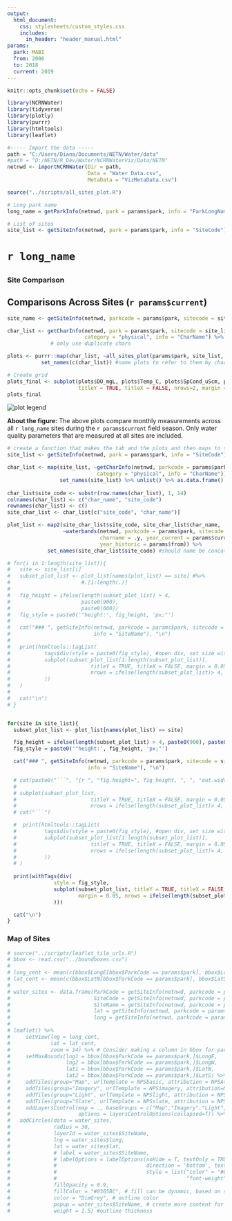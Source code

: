 ```yaml
---
output: 
  html_document:
    css: stylesheets/custom_styles.css
    includes: 
      in_header: "header_manual.html" 
params:
  park: MABI
  from: 2006
  to: 2018
  current: 2019
---
```

```r
knitr::opts_chunk$set(echo = FALSE)
```

```r
library(NCRNWater)
library(tidyverse)
library(plotly)
library(purrr)
library(htmltools)
library(leaflet)
```

```r
#----- Import the data -----
path = "C:/Users/Diana/Documents/NETN/Water/data"
#path = "D:/NETN/R_Dev/Water/NCRNWaterViz/Data/NETN"
netnwd <- importNCRNWater(Dir = path, 
                          Data = "Water Data.csv", 
                          MetaData = "VizMetaData.csv")

```
```r
source("../scripts/all_sites_plot.R")

# Long park name
long_name = getParkInfo(netnwd, park = params$park, info = "ParkLongName")

# List of sites
site_list <- getSiteInfo(netnwd, park = params$park, info = "SiteCode")
```

<h1>`r long_name`</h1>
## {.tabset .tabset-fade .tabset-pills}

### Site Comparison
<h2>Comparisons Across Sites (`r params$current`)</h2>
```r

site_name <- getSiteInfo(netnwd, parkcode = params$park, sitecode = site_list, info = "SiteName")

char_list <- getCharInfo(netnwd, park = params$park, sitecode = site_list, 
                         category = "physical", info = "CharName") %>% .[duplicated(.)] 
              # only use duplicate chars

plots <- purrr::map(char_list, ~all_sites_plot(params$park, site_list, char = .)) %>%
           set_names(c(char_list)) #name plots to refer to them by char name

# Create grid
plots_final <- subplot(plots$DO_mgL, plots$Temp_C, plots$SpCond_uScm, plots$pH, 
                       titleY = TRUE, titleX = FALSE, nrows=2, margin = 0.05)
plots_final

```
<img src="./images/water_legend_wide_allsites.svg" alt="plot legend" class="legend">

<b>About the figure:</b> The above plots compare monthly measurements across all `r long_name` sites during the `r params$current` field season. Only water quality parameters that are measured at all sites are included.  

```r
# create a function that makes the tab and the plots and then maps to site_list instead of for loop
site_list <- getSiteInfo(netnwd, park = params$park, info = "SiteCode")

char_list <- map(site_list, ~getCharInfo(netnwd, parkcode = params$park, sitecode = ., 
                             category = "physical", info = "CharName")) %>%  
                 set_names(site_list) %>% unlist() %>% as.data.frame()  
                 
char_list$site_code <- substr(row.names(char_list), 1, 14)
colnames(char_list) <- c("char_name", "site_code")
rownames(char_list) <- c()
site_char_list <- char_list[c("site_code", "char_name")]

plot_list <- map2(site_char_list$site_code, site_char_list$char_name, 
                  ~waterbands(netnwd, parkcode = params$park, sitecode = .x, 
                              charname = .y, year_current = params$current,
                              year_historic = params$from)) %>% 
             set_names(site_char_list$site_code) #should name be concatenated site and param?


```

```r
# for(i in 1:length(site_list)){
#   site <- site_list[i]
#   subset_plot_list <- plot_list[names(plot_list) == site] #%>%
#                       #.[1:length(.)]
# 
#   fig_height = ifelse(length(subset_plot_list) > 4,
#                       paste0(900),
#                       paste0(600))
#   fig_style = paste0('"height:', fig_height, 'px;"')
# 
#   cat("### ", getSiteInfo(netnwd, parkcode = params$park, sitecode = site,
#                           info = "SiteName"), "\n")
# 
#   print(htmltools::tagList(
#           tags$div(style = paste0(fig_style), #open div, set size with fig_style
#           subplot(subset_plot_list[1:length(subset_plot_list)],
#                          titleY = TRUE, titleX = FALSE, margin = 0.05,
#                          nrows = ifelse(length(subset_plot_list)> 4, 3, 2))
#           ))
#   )
# 
#   cat("\n")
# }

```

```r



```

```r
for(site in site_list){
  subset_plot_list <- plot_list[names(plot_list) == site]

  fig_height = ifelse(length(subset_plot_list) > 4, paste0(900), paste0(600))
  fig_style = paste0('"height:', fig_height, 'px;"')

  cat("### ", getSiteInfo(netnwd, parkcode = params$park, sitecode = site,
                          info = "SiteName"), "\n")

  # cat(paste0("```", "{r ", "fig.height=", fig_height, ", ", "out.width=100%}","\n"))
  # 
  # subplot(subset_plot_list,
  #                        titleY = TRUE, titleX = FALSE, margin = 0.05,
  #                        nrows = ifelse(length(subset_plot_list)> 4, 3, 2))
  # cat("```")

  #  print(htmltools::tagList(
  #         tags$div(style = paste0(fig_style), #open div, set size with fig_style
  #         subplot(subset_plot_list[1:length(subset_plot_list)],
  #                        titleY = TRUE, titleX = FALSE, margin = 0.05,
  #                        nrows = ifelse(length(subset_plot_list)> 4, 3, 2))
  #         ))
  # )
  
  print(withTags(div(
               style = fig_style,
               subplot(subset_plot_list, titleY = TRUE, titleX = FALSE,
                       margin = 0.05, nrows = ifelse(length(subset_plot_list) > 4, 3, 2))
               )))

  cat("\n")
}

```


### Map of Sites 
```r
# source("../scripts/leaflet_tile_urls.R")
# bbox <- read.csv("../boundboxes.csv")  
# 
# long_cent <- mean(c(bbox$LongE[bbox$ParkCode == params$park], bbox$LongW[bbox$ParkCode == params$park]))
# lat_cent <- mean(c(bbox$LatN[bbox$ParkCode == params$park], bbox$LatS[bbox$ParkCode == params$park]))
# 
# water_sites <- data.frame(ParkCode = getSiteInfo(netnwd, parkcode = params$park, info = "ParkCode"),       
#                           SiteCode = getSiteInfo(netnwd, parkcode = params$park, info = "SiteCode"),
#                           SiteName = getSiteInfo(netnwd, parkcode = params$park, info = "SiteName"), 
#                           lat = getSiteInfo(netnwd, parkcode = params$park, info = "lat"),          
#                           long = getSiteInfo(netnwd, parkcode = params$park, info = "long"))
#   
# leaflet() %>%
#     setView(lng = long_cent,
#             lat = lat_cent, 
#             zoom = 14) %>% # Consider making a column in bbox for park-specific zoom value, based on park size
#     setMaxBounds(lng1 = bbox[bbox$ParkCode == params$park,]$LongE, 
#                  lng2 = bbox[bbox$ParkCode == params$park,]$LongW,
#                  lat1 = bbox[bbox$ParkCode == params$park,]$LatN, 
#                  lat2 = bbox[bbox$ParkCode == params$park,]$LatS) %>% 
#     addTiles(group="Map", urlTemplate = NPSbasic, attribution = NPSAttrib) %>%
#     addTiles(group="Imagery", urlTemplate = NPSimagery, attribution=NPSAttrib) %>%
#     addTiles(group="Light", urlTemplate = NPSlight, attribution = NPSAttrib) %>%
#     addTiles(group="Slate", urlTemplate = NPSslate, attribution = NPSAttrib) %>%
#     addLayersControl(map = ., baseGroups = c("Map","Imagery","Light", "Slate"),
#                      options = layersControlOptions(collapsed=T)) %>% 
#   addCircles(data = water_sites,
#              radius = 30,
#              layerId = water_sites$SiteName, 
#              lng = water_sites$long,
#              lat = water_sites$lat,
#              # label = water_sites$SiteName, 
#              # labelOptions = labelOptions(noHide = T, textOnly = TRUE, 
#              #                             direction = 'bottom', textsize = "12px",
#              #                             style = list("color" = "#0365BC",
#              #                                          "font-weight" = "bold")),
#              fillOpacity = 0.9,
#              fillColor = "#0365BC", # fill can be dynamic, based on stream/lake
#              color = "DimGrey", # outline color
#              popup = water_sites$SiteName, # create more content for this popup message
#              weight = 1.5) #outline thickness

```

